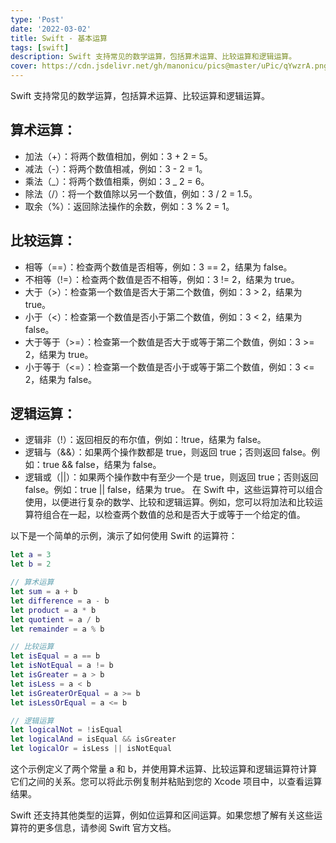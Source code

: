 ```yaml
---
type: 'Post'
date: '2022-03-02'
title: Swift - 基本运算
tags: [swift]
description: Swift 支持常见的数学运算，包括算术运算、比较运算和逻辑运算。
cover: https://cdn.jsdelivr.net/gh/manonicu/pics@master/uPic/qYwzrA.png
---
```


Swift 支持常见的数学运算，包括算术运算、比较运算和逻辑运算。

## 算术运算：

- 加法（+）：将两个数值相加，例如：3 + 2 = 5。
- 减法（-）：将两个数值相减，例如：3 - 2 = 1。
- 乘法（_）：将两个数值相乘，例如：3 _ 2 = 6。
- 除法（/）：将一个数值除以另一个数值，例如：3 / 2 = 1.5。
- 取余（%）：返回除法操作的余数，例如：3 % 2 = 1。

## 比较运算：

- 相等（==）：检查两个数值是否相等，例如：3 == 2，结果为 false。
- 不相等（!=）：检查两个数值是否不相等，例如：3 != 2，结果为 true。
- 大于（\>）：检查第一个数值是否大于第二个数值，例如：3 \> 2，结果为 true。
- 小于（\<）：检查第一个数值是否小于第二个数值，例如：3 \< 2，结果为 false。
- 大于等于（\>=）：检查第一个数值是否大于或等于第二个数值，例如：3 \>= 2，结果为 true。
- 小于等于（\<=）：检查第一个数值是否小于或等于第二个数值，例如：3 \<= 2，结果为 false。

## 逻辑运算：

- 逻辑非（!）：返回相反的布尔值，例如：!true，结果为 false。
- 逻辑与（&&）：如果两个操作数都是 true，则返回 true；否则返回 false。例如：true && false，结果为 false。
- 逻辑或（||）：如果两个操作数中有至少一个是 true，则返回 true；否则返回 false。例如：true || false，结果为 true。
  在 Swift 中，这些运算符可以组合使用，以便进行复杂的数学、比较和逻辑运算。例如，您可以将加法和比较运算符组合在一起，以检查两个数值的总和是否大于或等于一个给定的值。

以下是一个简单的示例，演示了如何使用 Swift 的运算符：

```swift
let a = 3
let b = 2

// 算术运算
let sum = a + b
let difference = a - b
let product = a * b
let quotient = a / b
let remainder = a % b

// 比较运算
let isEqual = a == b
let isNotEqual = a != b
let isGreater = a > b
let isLess = a < b
let isGreaterOrEqual = a >= b
let isLessOrEqual = a <= b

// 逻辑运算
let logicalNot = !isEqual
let logicalAnd = isEqual && isGreater
let logicalOr = isLess || isNotEqual
```

这个示例定义了两个常量 a 和 b，并使用算术运算、比较运算和逻辑运算符计算它们之间的关系。您可以将此示例复制并粘贴到您的 Xcode 项目中，以查看运算结果。

Swift 还支持其他类型的运算，例如位运算和区间运算。如果您想了解有关这些运算符的更多信息，请参阅 Swift 官方文档。
